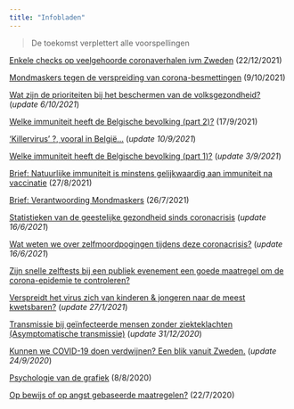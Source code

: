 ```yaml
---
title: "Infobladen"
---
```


> De toekomst verplettert alle voorspellingen

[Enkele checks op veelgehoorde coronaverhalen ivm Zweden](some-basic-checks.html) (22/12/2021)

[Mondmaskers tegen de verspreiding van corona-besmettingen](mondmaskers-besmettingen.html) (9/10/2021)

[Wat zijn de prioriteiten bij het beschermen van de volksgezondheid?](post-5-prioriteiten-volksgezondheid.html) (*update 6/10/2021*) 

[Welke immuniteit heeft de Belgische bevolking (part 2)?](immuniteit.html) (17/9/2021)

['Killervirus' ?, vooral in België... ](post-1-killervirus.html) (*update 10/9/2021*)

[Welke immuniteit heeft de Belgische bevolking (part 1)?](herd-immunity.html) (*update 3/9/2021*)

[Brief: Natuurlijke immuniteit is minstens gelijkwaardig aan immuniteit na vaccinatie](/natuurlijke-immuniteit/) (27/8/2021)

[Brief: Verantwoording Mondmaskers](/mondmasker/) (26/7/2021)

[Statistieken van de geestelijke gezondheid sinds coronacrisis](geestelijke-gezondheid.html) (*update 16/6/2021*)

[Wat weten we over zelfmoordpogingen tijdens deze coronacrisis?](post-2-zelfmoordpogingen.html) (*update 16/6/2021*)

[Zijn snelle zelftests bij een publiek evenement een goede maatregel om de corona-epidemie te controleren?](IC-opname-vermijden-zelftests.html)

[Verspreidt het virus zich van kinderen & jongeren naar de meest kwetsbaren?](jong-oud-pos-tests.html) (*update 27/1/2021*)

[Transmissie bij geïnfecteerde mensen zonder ziekteklachten (Asymptomatische transmissie)](asymptomatische-transmissie-sars-cov-2.html) (*update 31/12/2020*)


[Kunnen we COVID-19 doen verdwijnen? Een blik vanuit Zweden.](post-6-covid-verdwijnen.html) (*update 24/9/2020*)

[Psychologie van de grafiek](post-8-psychologie-statistiek.html) (8/8/2020)

[Op bewijs of op angst gebaseerde maatregelen?](post-4-angst-bewijs-maatregelen.html) (22/7/2020)